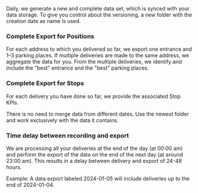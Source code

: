 Daily, we generate a new and complete data set, which is synced with your data storage. To give you control about the versioning, a new folder with the creation date as name is used.

### Complete Export for Positions
For each address to which you delivered so far, we export one entrance and 1–3 parking places.
If multiple deliveries are made to the same address, we aggregate the data for you. From the multiple deliveries, we identify and include the "best" entrance and the "best" parking places.

###  Complete Export for Stops
For each delivery you have done so far, we provide the associated Stop KPIs.

<Note> There is no need to merge data from different dates. Use the newest folder and work exclusively with the data it contains. </Note>

### Time delay between recording and export
We are processing all your deliveries at the end of the day (at 00:00 am) and perform the export of the data on the end of the next day (at around 23:00 am). This results in a delay between delivery and export of 24-48 hours. 

Example: A data export labeled 2024-01-05 will include deliveries up to the end of 2024-01-04.
